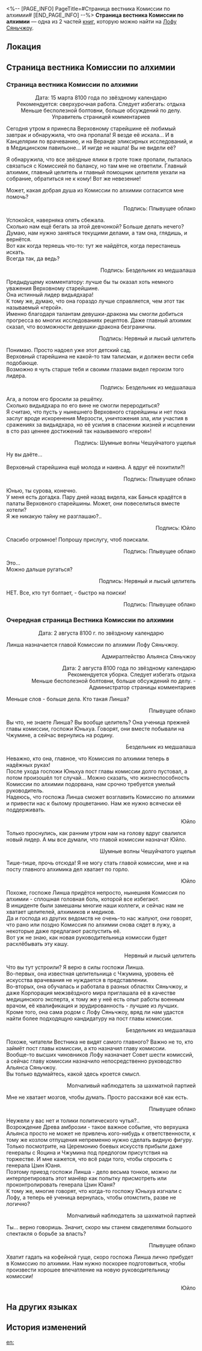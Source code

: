 <%-- [PAGE_INFO]
PageTitle=#Страница вестника Комиссии по алхимии#
[END_PAGE_INFO] --%>
{{Дополнить}}
{{Книга Инфобокс
|id           = 213
|partIds      = 190444;190677
|Название     = 
|Изображение  = Иконка рукописи с Лофу Сяньчжоу.png
|Мир          = Лофу Сяньчжоу
|Томов        = 2
|Автор        = <!--нужно добавить-->
|Описание     = Страница комментариев вестника Комиссии по алхимии на стенде, у которого встречаются и общаются целители.
|Том1         = {{tx}}
|Источник1    = {{tx|Отсутствует источник}}
|Том2         = {{tx}}
|Источник2    = {{tx|Отсутствует источник}}
|Персонажи    = 
|Фракции      = 
}}
'''Страница вестника Комиссии по алхимии''' — одна из 2 частей [[Книги|книг]], которую можно найти на [[Лофу Сяньчжоу]].

==Локация==
{{Отметка карты|<!--название карты-->|<!--id отметки-->}}

==Страница вестника Комиссии по алхимии==
===Страница вестника Комиссии по алхимии===
<div align="center">{{Размер|36|Комиссия по алхимии - Официальный вестник: Страница комментариев}}

Дата: 15 марта 8100 года по звёздному календарю<br />
Рекомендуется: сверхурочная работа. Следует избегать: отдыха<br />
Меньше бесполезной болтовни, больше обсуждений по делу. Управитель страницей комментариев

{{Размер|32|Текущее положение дел: девушка-дракон пропала!}}</div>

Сегодня утром я принесла Верховному старейшине её любимый завтрак и обнаружила, что она пропала! Я везде её искала... И в Канцелярии по врачеванию, и на Веранде эликсирных исследований, и в Медицинском павильоне... И нигде не нашла! Вы не видели её?

Я обнаружила, что все звёздные ялики в гроте тоже пропали, пыталась связаться с Комиссией по балансу, но там мне не ответили. Главный алхимик, главный целитель и главный помощник целителя уехали на собрание, обратиться не к кому! Вот же невезение!

Может, какая добрая душа из Комиссии по алхимии согласится мне помочь?

<div align="right">Подпись: Плывущее облако</div>

Успокойся, наверняка опять сбежала.<br />
Сколько нам ещё бегать за этой девчонкой? Больше делать нечего?<br />
Думаю, нам нужно заняться текущими делами, а там она, глядишь, и вернётся.<br />
Вот как когда теряешь что-то: тут же найдётся, когда перестанешь искать.<br />
Всегда так, да ведь?

<div align="right">Подпись: Бездельник из медшалаша</div>

Предыдущему комментатору: лучше бы ты оказал хоть немного уважения Верховному старейшине.<br />
Она истинный лидер видьядхара!<br />
К тому же, думаю, что она гораздо лучше справляется, чем этот так называемый «герой».<br />
Именно благодаря талантам девушки-дракона мы смогли добиться прогресса во многих исследованиях рецептов. Даже главный алхимик сказал, что возможности девушки-дракона безграничны.

<div align="right">Подпись: Нервный и лысый целитель</div>

Понимаю. Просто надоел уже этот детский сад.<br />
Верховный старейшина не какой-то там талисман, и должен вести себя подобающе.<br />
Возможно я чуть старше тебя и своими глазами видел героизм того лидера.

<div align="right">Подпись: Бездельник из медшалаша</div>

Ага, а потом его бросили за решётку.<br />
Сколько видьядхара по его вине не смогли переродиться?<br />
Я считаю, что пусть у нынешнего Верховного старейшины и нет пока заслуг вроде искоренения Мерзости, уничтожения зла, или участия в сражениях за видьядхара, но её усилия в спасении жизней и исцелении в сто раз ценнее достижений так называемого «героя»!

<div align="right">Подпись: Шумные волны Чешуйчатого ущелья</div>

Ну вы даёте...<br />
{{Размер|28|Хватит ругаться!}}<br />
Верховный старейшина ещё молода и наивна. А вдруг её похитили?!

<div align="right">Подпись: Плывущее облако</div>

Юнью, ты сурова, конечно.<br />
У меня есть догадка. Пару дней назад видела, как Банься крадётся в палаты Верховного старейшины. Может, они повеселиться вместе хотели?<br />
Я же никакую тайну не разглашаю?..

<div align="right">Подпись: Юйло</div>

Спасибо огромное! Попрошу прислугу, чтоб поискали.

<div align="right">Подпись: Плывущее облако</div>

Это...<br />
Можно дальше ругаться?

<div align="right">Подпись: Нервный и лысый целитель</div>

НЕТ. Все, кто тут болтает, - быстро на поиски!

<div align="right">Подпись: Плывущее облако</div>

===Очередная страница Вестника Комиссии по алхимии===
<div align="center">{{Размер|36|Официальный вестник Комиссии по алхимии}}

Дата: 2 августа 8100 г. по звёздному календарю</div>

Линша назначается главой Комиссии по алхимии Лофу Сяньчжоу.

<div align="right">Адмиралтейство Альянса Сяньчжоу

{{Размер|36|Официальный вестник Комиссии по алхимии: Страница комментариев}}

Дата: 2 августа 8100 года по звёздному календарю<br />
Рекомендуется уборка. Следует избегать отдыха<br />
Меньше бесполезной болтовни, больше обсуждений по делу. - Администратор страницы комментариев

{{Размер|32|Важные новости! Новая глава комиссии скоро вступит в должность!}}</div>

Меньше слов - больше дела. Кто такая Линша?

<div align="right">Плывущее облако</div>

Вы что, не знаете Линша? Вы вообще целитель? Она ученица прежней главы комиссии, госпожи Юньхуа. Говорят, они вместе побывали на Чжумине, а сейчас вернулись на родину.

<div align="right">Бездельник из медшалаша</div>

Неважно, кто она, главное, что Комиссия по алхимии теперь в надёжных руках!<br />
После ухода госпожи Юньхуа пост главы комиссии долго пустовал, а потом произошёл тот случай... Можно сказать, что жизнеспособность Комиссии по алхимии подорвана, нам срочно требуется умелый руководитель.<br />
Надеюсь, что госпожа Линша сможет возглавить Комиссию по алхимии и привести нас к былому процветанию. Нам же нужно всячески её поддерживать.

<div align="right">Юйло</div>

Только проснулись, как ранним утром нам на голову вдруг свалился новый лидер. А мы все думали, что главой комиссии назначат Юйло.

<div align="right">Шумные волны Чешуйчатого ущелья</div>

Тише-тише, прочь отсюда! Я не могу стать главой комиссии, мне и на посту главного алхимика дел хватает по горло.

<div align="right">Юйло</div>

Похоже, госпоже Линша придётся непросто, нынешняя Комиссия по алхимии - сплошная головная боль, которой все избегают.<br />
В инциденте были замешаны многие наши коллеги, и сейчас нам не хватает целителей, алхимиков и медиков.<br />
Да и господа из других ведомств не очень-то нас жалуют, они говорят, что рано или поздно Комиссия по алхимии снова сядет в лужу, а некоторые даже предлагают распустить её.<br />
Вот уж не знаю, как новая руководительница комиссии будет расхлёбывать эту кашу.

<div align="right">Нервный и лысый целитель</div>

Что вы тут устроили? Я верю в силы госпожи Линша.<br />
Во-первых, она известная целительница с Чжумина, уровень её искусства врачевания не нуждается в представлении.<br />
Во-вторых, она обучалась и работала в разных областях Сяньчжоу, и даже Корпорация межзвёздного мира приглашала её в качестве медицинского эксперта, к тому же у неё есть опыт работы военным врачом, её квалификация и эрудированность - лучшие из лучших.<br />
Кроме того, она сама родом с Лофу Сяньчжоу, вряд ли нам удастся найти более подходящую кандидатуру на пост главы комиссии.

<div align="right">Бездельник из медшалаша</div>

Похоже, читатели Вестника не видят самого главного? Важно не то, кто займёт пост главы комиссии, а кто назначил главу комиссии.<br />
Вообще-то высших чиновников Лофу назначает Совет шести комиссий, а сейчас главу комиссии назначило непосредственно руководство Альянса Сяньчжоу.<br />
Вы только вдумайтесь, какой здесь кроется смысл.

<div align="right">Молчаливый наблюдатель за шахматной партией</div>

Мне не хватает мозгов, чтобы думать. Просто расскажи всё как есть.

<div align="right">Плывущее облако</div>

Неужели у вас нет и толики политического чутья?..<br />
Возрождение Древа амброзии - такое важное событие, что верхушка Альянса просто не может не привлечь кого-нибудь к ответственности, к тому же козлом отпущения непременно нужно сделать видную фигуру.<br />
Только посмотрите, на Церемонию боевых искусств прибыли даже генералы с Яоцина и Чжумина под предлогом присутствия на торжестве. И мне кажется, что всё ради того, чтобы спросить с генерала Цзин Юаня.<br />
Поэтому приезд госпожи Линша - дело весьма тонкое, можно ли интерпретировать этот манёвр как попытку присмотреть или проконтролировать генерала Цзин Юаня?<br />
К тому же, многие говорят, что когда-то госпожу Юньхуа изгнали с Лофу, а теперь её ученица вернулась, чтобы отомстить, разве не логично?

<div align="right">Молчаливый наблюдатель за шахматной партией</div>

Ты... верно говоришь. Значит, скоро мы станем свидетелями большого спектакля о борьбе за власть?

<div align="right">Плывущее облако</div>

Хватит гадать на кофейной гуще, скоро госпожа Линша лично прибудет в Комиссию по алхимии. Нам нужно поскорее подготовиться, чтобы произвести хорошее впечатление на новую руководительницу комиссии!

<div align="right">Юйло</div>

==На других языках==
{{На других языках
|en   = A Page From the Alchemy Commission's Official Gazette
|zhs  = 丹鼎司邸报栏的一页
|zht  = 丹鼎司邸報欄的一頁
|ja   = 丹鼎司官報の一部
|ko   = 단정사 관보란의 한 페이지
|es   = Página del boletín oficial de la Comisión de Alquimia
|fr   = Une page de la Gazette officielle de la Commission d'alchimie
|ru   = Страница вестника Комиссии по алхимии
|th   = หน้าจากประกาศทางการของ Alchemy Commission
|vi   = Một Trang Của Mục Công Báo Sở Đan Đỉnh
|de   = Eine Seite aus dem Amtsblatt der Alchemiekommission
|id   = Lembar Halaman Resmi Alchemy Commission
|pt   = Uma Página da Gazeta Oficial da Comissão de Alquimia
}}

==История изменений==
{{История изменений|3.5}}

[[en:]]